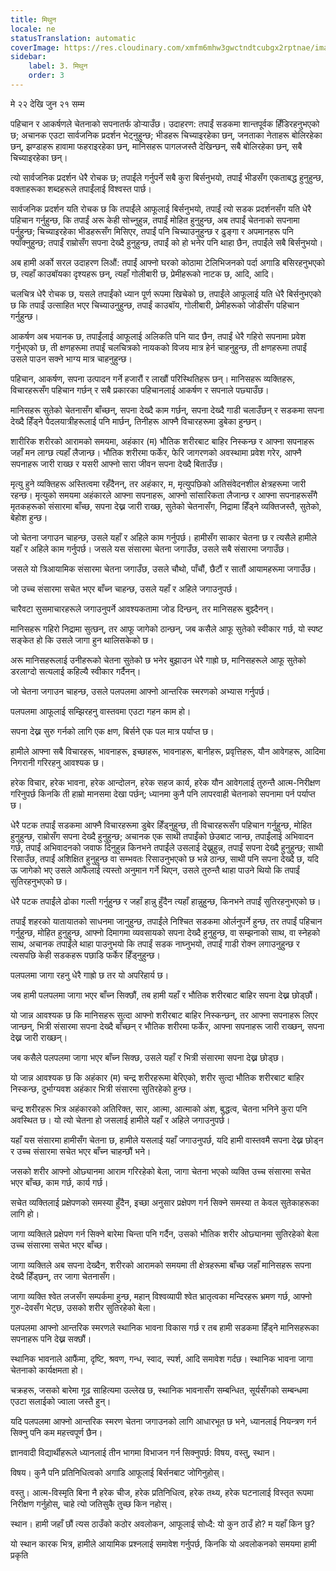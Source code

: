 ```yaml
---
title: मिथुन
locale: ne
statusTranslation: automatic
coverImage: https://res.cloudinary.com/xmfm6mhw3gwctndtcubgx2rptnae/image/upload/v1741354450/small_cover_tratado_esoterico_de_astrologia_hermetica_6210a35442.webp
sidebar:
    label: 3. मिथुन
    order: 3
---
```

मे २२ देखि जुन २१ सम्म

पहिचान र आकर्षणले चेतनाको सपनातर्फ डोर्‍याउँछ। उदाहरण: तपाईं सडकमा शान्तपूर्वक हिँडिरहनुभएको छ; अचानक एउटा सार्वजनिक प्रदर्शन भेट्नुहुन्छ; भीडहरू चिच्याइरहेका छन्, जनताका नेताहरू बोलिरहेका छन्, झण्डाहरू हावामा फहराइरहेका छन्, मानिसहरू पागलजस्तै देखिन्छन्, सबै बोलिरहेका छन्, सबै चिच्याइरहेका छन्।

त्यो सार्वजनिक प्रदर्शन धेरै रोचक छ; तपाईंले गर्नुपर्ने सबै कुरा बिर्सनुभयो, तपाईं भीडसँग एकताबद्ध हुनुहुन्छ, वक्ताहरूका शब्दहरूले तपाईंलाई विश्वस्त पार्छ।

सार्वजनिक प्रदर्शन यति रोचक छ कि तपाईंले आफूलाई बिर्सनुभयो, तपाईं त्यो सडक प्रदर्शनसँग यति धेरै पहिचान गर्नुहुन्छ, कि तपाईं अरू केही सोच्नुहुन्न, तपाईं मोहित हुनुहुन्छ, अब तपाईं चेतनाको सपनामा पर्नुहुन्छ; चिच्याइरहेका भीडहरूसँग मिसिएर, तपाईं पनि चिच्याउनुहुन्छ र ढुङ्गा र अपमानहरू पनि फ्याँक्नुहुन्छ; तपाईं राम्रोसँग सपना देख्दै हुनुहुन्छ, तपाईं को हो भनेर पनि थाहा छैन, तपाईंले सबै बिर्सनुभयो।

अब हामी अर्को सरल उदाहरण लिऔं: तपाईं आफ्नो घरको कोठामा टेलिभिजनको पर्दा अगाडि बसिरहनुभएको छ, त्यहाँ काउबॉयका दृश्यहरू छन्, त्यहाँ गोलीबारी छ, प्रेमीहरूको नाटक छ, आदि, आदि।

चलचित्र धेरै रोचक छ, यसले तपाईंको ध्यान पूर्ण रूपमा खिचेको छ, तपाईंले आफूलाई यति धेरै बिर्सनुभएको छ कि तपाईं उत्साहित भएर चिच्याउनुहुन्छ, तपाईं काउबॉय, गोलीबारी, प्रेमीहरूको जोडीसँग पहिचान गर्नुहुन्छ।

आकर्षण अब भयानक छ, तपाईंलाई आफूलाई अलिकति पनि याद छैन, तपाईं धेरै गहिरो सपनामा प्रवेश गर्नुभएको छ, ती क्षणहरूमा तपाईं चलचित्रको नायकको विजय मात्र हेर्न चाहनुहुन्छ, ती क्षणहरूमा तपाईं उसले पाउन सक्ने भाग्य मात्र चाहनुहुन्छ।

पहिचान, आकर्षण, सपना उत्पादन गर्ने हजारौं र लाखौं परिस्थितिहरू छन्। मानिसहरू व्यक्तिहरू, विचारहरूसँग पहिचान गर्छन् र सबै प्रकारका पहिचानलाई आकर्षण र सपनाले पछ्याउँछ।

मानिसहरू सुतेको चेतनासँग बाँच्छन्, सपना देख्दै काम गर्छन्, सपना देख्दै गाडी चलाउँछन् र सडकमा सपना देख्दै हिँड्ने पैदलयात्रीहरूलाई पनि मार्छन्, तिनीहरू आफ्नै विचारहरूमा डुबेका हुन्छन्।

शारीरिक शरीरको आरामको समयमा, अहंकार (म) भौतिक शरीरबाट बाहिर निस्कन्छ र आफ्ना सपनाहरू जहाँ मन लाग्छ त्यहाँ लैजान्छ। भौतिक शरीरमा फर्केर, फेरि जागरणको अवस्थामा प्रवेश गरेर, आफ्नै सपनाहरू जारी राख्छ र यसरी आफ्नो सारा जीवन सपना देख्दै बिताउँछ।

मृत्यु हुने व्यक्तिहरू अस्तित्वमा रहँदैनन्, तर अहंकार, म, मृत्युपछिको अतिसंवेदनशील क्षेत्रहरूमा जारी रहन्छ। मृत्युको समयमा अहंकारले आफ्ना सपनाहरू, आफ्नो सांसारिकता लैजान्छ र आफ्ना सपनाहरूसँगै मृतकहरूको संसारमा बाँच्छ, सपना देख्न जारी राख्छ, सुतेको चेतनासँग, निद्रामा हिँड्ने व्यक्तिजस्तै, सुतेको, बेहोश हुन्छ।

जो चेतना जगाउन चाहन्छ, उसले यहाँ र अहिले काम गर्नुपर्छ। हामीसँग साकार चेतना छ र त्यसैले हामीले यहाँ र अहिले काम गर्नुपर्छ। जसले यस संसारमा चेतना जगाउँछ, उसले सबै संसारमा जगाउँछ।

जसले यो त्रिआयामिक संसारमा चेतना जगाउँछ, उसले चौथो, पाँचौं, छैटौं र सातौं आयामहरूमा जगाउँछ।

जो उच्च संसारमा सचेत भएर बाँच्न चाहन्छ, उसले यहाँ र अहिले जगाउनुपर्छ।

चारैवटा सुसमाचारहरूले जगाउनुपर्ने आवश्यकतामा जोड दिन्छन्, तर मानिसहरू बुझ्दैनन्।

मानिसहरू गहिरो निद्रामा सुत्छन्, तर आफू जागेको ठान्छन्, जब कसैले आफू सुतेको स्वीकार गर्छ, यो स्पष्ट सङ्केत हो कि उसले जागा हुन थालिसकेको छ।

अरू मानिसहरूलाई उनीहरूको चेतना सुतेको छ भनेर बुझाउन धेरै गाह्रो छ, मानिसहरूले आफू सुतेको डरलाग्दो सत्यलाई कहिल्यै स्वीकार गर्दैनन्।

जो चेतना जगाउन चाहन्छ, उसले पलपलमा आफ्नो आन्तरिक स्मरणको अभ्यास गर्नुपर्छ।

पलपलमा आफूलाई सम्झिरहनु वास्तवमा एउटा गहन काम हो।

सपना देख्न सुरु गर्नको लागि एक क्षण, बिर्सने एक पल मात्र पर्याप्त छ।

हामीले आफ्ना सबै विचारहरू, भावनाहरू, इच्छाहरू, भावनाहरू, बानीहरू, प्रवृत्तिहरू, यौन आवेगहरू, आदिमा निगरानी गरिरहनु आवश्यक छ।

हरेक विचार, हरेक भावना, हरेक आन्दोलन, हरेक सहज कार्य, हरेक यौन आवेगलाई तुरुन्तै आत्म-निरीक्षण गरिनुपर्छ किनकि ती हाम्रो मानसमा देखा पर्छन्; ध्यानमा कुनै पनि लापरवाही चेतनाको सपनामा पर्न पर्याप्त छ।

धेरै पटक तपाईं सडकमा आफ्नै विचारहरूमा डुबेर हिँड्नुहुन्छ, ती विचारहरूसँग पहिचान गर्नुहुन्छ, मोहित हुनुहुन्छ, राम्रोसँग सपना देख्दै हुनुहुन्छ; अचानक एक साथी तपाईंको छेउबाट जान्छ, तपाईंलाई अभिवादन गर्छ, तपाईं अभिवादनको जवाफ दिनुहुन्न किनभने तपाईंले उसलाई देख्नुहुन्न, तपाईं सपना देख्दै हुनुहुन्छ; साथी रिसाउँछ, तपाईं अशिक्षित हुनुहुन्छ वा सम्भवतः रिसाउनुभएको छ भन्ने ठान्छ, साथी पनि सपना देख्दै छ, यदि ऊ जागेको भए उसले आफैंलाई त्यस्तो अनुमान गर्ने थिएन, उसले तुरुन्तै थाहा पाउने थियो कि तपाईं सुतिरहनुभएको छ।

धेरै पटक तपाईंले ढोका गल्ती गर्नुहुन्छ र जहाँ हान्नु हुँदैन त्यहाँ हान्नुहुन्छ, किनभने तपाईं सुतिरहनुभएको छ।

तपाईं शहरको यातायातको साधनमा जानुहुन्छ, तपाईंले निश्चित सडकमा ओर्लनुपर्ने हुन्छ, तर तपाईं पहिचान गर्नुहुन्छ, मोहित हुनुहुन्छ, आफ्नो दिमागमा व्यवसायको सपना देख्दै हुनुहुन्छ, वा सम्झनाको साथ, वा स्नेहको साथ, अचानक तपाईंले थाहा पाउनुभयो कि तपाईं सडक नाघ्नुभयो, तपाईं गाडी रोक्न लगाउनुहुन्छ र त्यसपछि केही सडकहरू पछाडि फर्केर हिँड्नुहुन्छ।

पलपलमा जागा रहनु धेरै गाह्रो छ तर यो अपरिहार्य छ।

जब हामी पलपलमा जागा भएर बाँच्न सिक्छौं, तब हामी यहाँ र भौतिक शरीरबाट बाहिर सपना देख्न छोड्छौं।

यो जान्न आवश्यक छ कि मानिसहरू सुत्दा आफ्नो शरीरबाट बाहिर निस्कन्छन्, तर आफ्ना सपनाहरू लिएर जान्छन्, भित्री संसारमा सपना देख्दै बाँच्छन् र भौतिक शरीरमा फर्केर, आफ्ना सपनाहरू जारी राख्छन्, सपना देख्न जारी राख्छन्।

जब कसैले पलपलमा जागा भएर बाँच्न सिक्छ, उसले यहाँ र भित्री संसारमा सपना देख्न छोड्छ।

यो जान्न आवश्यक छ कि अहंकार (म) चन्द्र शरीरहरूमा बेरिएको, शरीर सुत्दा भौतिक शरीरबाट बाहिर निस्कन्छ, दुर्भाग्यवश अहंकार भित्री संसारमा सुतिरहेको हुन्छ।

चन्द्र शरीरहरू भित्र अहंकारको अतिरिक्त, सार, आत्मा, आत्माको अंश, बुद्धत्व, चेतना भनिने कुरा पनि अवस्थित छ। यो त्यो चेतना हो जसलाई हामीले यहाँ र अहिले जगाउनुपर्छ।

यहाँ यस संसारमा हामीसँग चेतना छ, हामीले यसलाई यहाँ जगाउनुपर्छ, यदि हामी वास्तवमै सपना देख्न छोड्न र उच्च संसारमा सचेत भएर बाँच्न चाहन्छौं भने।

जसको शरीर आफ्नो ओछ्यानमा आराम गरिरहेको बेला, जागा चेतना भएको व्यक्ति उच्च संसारमा सचेत भएर बाँच्छ, काम गर्छ, कार्य गर्छ।

सचेत व्यक्तिलाई प्रक्षेपणको समस्या हुँदैन, इच्छा अनुसार प्रक्षेपण गर्न सिक्ने समस्या त केवल सुतेकाहरूका लागि हो।

जागा व्यक्तिले प्रक्षेपण गर्न सिक्ने बारेमा चिन्ता पनि गर्दैन, उसको भौतिक शरीर ओछ्यानमा सुतिरहेको बेला उच्च संसारमा सचेत भएर बाँच्छ।

जागा व्यक्तिले अब सपना देख्दैन, शरीरको आरामको समयमा ती क्षेत्रहरूमा बाँच्छ जहाँ मानिसहरू सपना देख्दै हिँड्छन्, तर जागा चेतनासँग।

जागा व्यक्ति श्वेत लजसँग सम्पर्कमा हुन्छ, महान् विश्वव्यापी श्वेत भ्रातृत्वका मन्दिरहरू भ्रमण गर्छ, आफ्नो गुरु-देवसँग भेट्छ, उसको शरीर सुतिरहेको बेला।

पलपलमा आफ्नो आन्तरिक स्मरणले स्थानिक भावना विकास गर्छ र तब हामी सडकमा हिँड्ने मानिसहरूका सपनाहरू पनि देख्न सक्छौं।

स्थानिक भावनाले आफैंमा, दृष्टि, श्रवण, गन्ध, स्वाद, स्पर्श, आदि समावेश गर्दछ। स्थानिक भावना जागा चेतनाको कार्यक्षमता हो।

चक्रहरू, जसको बारेमा गूढ साहित्यमा उल्लेख छ, स्थानिक भावनासँग सम्बन्धित, सूर्यसँगको सम्बन्धमा एउटा सलाईको ज्वाला जस्तै हुन्।

यदि पलपलमा आफ्नो आन्तरिक स्मरण चेतना जगाउनको लागि आधारभूत छ भने, ध्यानलाई नियन्त्रण गर्न सिक्नु पनि कम महत्त्वपूर्ण छैन।

ज्ञानवादी विद्यार्थीहरूले ध्यानलाई तीन भागमा विभाजन गर्न सिक्नुपर्छ: विषय, वस्तु, स्थान।

विषय। कुनै पनि प्रतिनिधित्वको अगाडि आफूलाई बिर्सनबाट जोगिनुहोस्।

वस्तु। आत्म-विस्मृति बिना नै हरेक चीज, हरेक प्रतिनिधित्व, हरेक तथ्य, हरेक घटनालाई विस्तृत रूपमा निरीक्षण गर्नुहोस्, चाहे त्यो जतिसुकै तुच्छ किन नहोस्।

स्थान। हामी जहाँ छौं त्यस ठाउँको कठोर अवलोकन, आफूलाई सोध्दै: यो कुन ठाउँ हो? म यहाँ किन छु?

यो स्थान कारक भित्र, हामीले आयामिक प्रश्नलाई समावेश गर्नुपर्छ, किनकि यो अवलोकनको समयमा हामी प्रकृति
